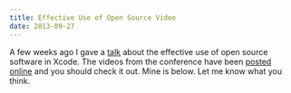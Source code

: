 ```yaml
---
title: Effective Use of Open Source Video
date: 2013-09-27
---
```


A few weeks ago I gave a [talk](/blog/getting-started-with-cocoapods) about the effective use of open source software in Xcode. The videos from the conference have been [posted online](http://vimeopro.com/360conferences/360idev-2013/video/75223577) and you should check it out. Mine is below. Let me know what you think.

<Wide src="https://player.vimeo.com/video/75223577?portfolio_id=169707&amp;wmode=opaque" />
